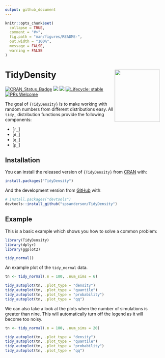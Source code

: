 ```yaml
---
output: github_document
---
```


<!-- README.md is generated from README.Rmd. Please edit that file -->

```r
knitr::opts_chunk$set(
  collapse = TRUE,
  comment = "#>",
  fig.path = "man/figures/README-",
  out.width = "100%",
  message = FALSE,
  warning = FALSE
)
```

# TidyDensity <img src="man/figures/logo.png" width="147" height="170" align="right" />

<!-- badges: start -->
[![CRAN_Status_Badge](http://www.r-pkg.org/badges/version/TidyDensity)](https://cran.r-project.org/package=TidyDensity)
![](https://cranlogs.r-pkg.org/badges/TidyDensity)
![](https://cranlogs.r-pkg.org/badges/grand-total/TidyDensity)
[![Lifecycle: stable](https://img.shields.io/badge/lifecycle-stable-brightgreen.svg)](https://lifecycle.r-lib.org/articles/stages.html#stable)
[![PRs Welcome](https://img.shields.io/badge/PRs-welcome-brightgreen.svg?style=flat-square)](https://makeapullrequest.com)
<!-- badges: end -->

The goal of `{TidyDensity}` is to make working with random numbers from different
distributions easy. All `tidy_` distribution functions provide the following
components:

-   [`r_`]
-   [`d_`]
-   [`q_`]
-   [`p_`]

## Installation

You can install the released version of `{TidyDensity}` from [CRAN](https://CRAN.R-project.org) with:

``` r
install.packages("TidyDensity")
```

And the development version from [GitHub](https://github.com/) with:

``` r
# install.packages("devtools")
devtools::install_github("spsanderson/TidyDensity")
```

## Example

This is a basic example which shows you how to solve a common problem:

```r
library(TidyDensity)
library(dplyr)
library(ggplot2)

tidy_normal()
```

An example plot of the `tidy_normal` data.

```r
tn <- tidy_normal(.n = 100, .num_sims = 6)

tidy_autoplot(tn, .plot_type = "density")
tidy_autoplot(tn, .plot_type = "quantile")
tidy_autoplot(tn, .plot_type = "probability")
tidy_autoplot(tn, .plot_type = "qq")
```

We can also take a look at the plots when the number of simulations is greater than
nine. This will automatically turn off the legend as it will become too noisy.

```r
tn <- tidy_normal(.n = 100, .num_sims = 20)

tidy_autoplot(tn, .plot_type = "density")
tidy_autoplot(tn, .plot_type = "quantile")
tidy_autoplot(tn, .plot_type = "probability")
tidy_autoplot(tn, .plot_type = "qq")
```
